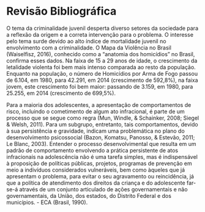 # Revisão Bibliográfica

O tema da criminalidade juvenil desperta diverso setores da sociedade para a reflexão da origem e a correta intervenção para o problema. O interesse pelo tema surde devido ao alto índice de mortalidade juvenil no envolvimento com a criminalidade. O Mapa da Violência no Brasil (Waiselfisz, 2016), conhecido como a “anatomia dos homicídios” no Brasil, confirma esses dados. Na faixa de 15 a 29 anos de idade, o crescimento da letalidade violenta foi bem mais intenso comparada ao resto da população. Enquanto na população, o número de Homicídios por Arma de Fogo passou de 6.104, em 1980, para 42.291, em 2014 (crescimento de 592,8%), na faixa jovem, este crescimento foi bem maior: passando de 3.159, em 1980, para 25.255, em 2014 (crescimento de 699,5%).

Para a maioria dos adolescentes, a apresentação de comportamentos de risco, incluindo o cometimento de algum ato infracional, é parte de um processo que se segue como regra (Mun, Windle, & Schainker, 2008; Siegel & Welsh, 2011). Para um subgrupo, entretanto, tais comportamentos, devido à sua persistência e gravidade, indicam uma problemática no plano do desenvolvimento psicossocial (Bazon, Komatsu, Panosso, & Estevão, 2011; Le Blanc, 2003). Entender o processo desenvolvimental que resulta em um padrão de comportamento envolvendo a prática persistente de atos infracionais na adolescência não é uma tarefa simples, mas é indispensável à proposição de políticas públicas, projetos, programas de prevenção em meio a indivíduos considerados vulneráveis, bem como àqueles que já apresentam o problema, para evitar o seu agravamento ou reincidência, já que a política de atendimento dos direitos da criança e do adolescente far-se-á através de um conjunto articulado de ações governamentais e não governamentais, da União, dos estados, do Distrito Federal e dos municípios. - ECA (Brasil, 1990).
